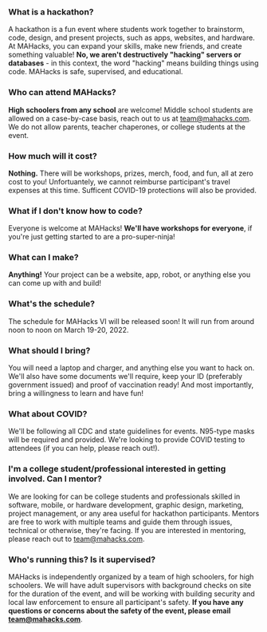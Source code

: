 <div className='grid gap-4 md:grid-cols-2 grid-flow-row'>

<div>

### What is a hackathon?

A hackathon is a fun event where students work together to brainstorm, code, design, and present projects, such as apps, websites, and hardware. At MAHacks, you can expand your skills, make new friends, and create something valuable! **No, we aren't destructively "hacking" servers or databases** - in this context, the word "hacking" means building things using code. MAHacks is safe, supervised, and educational.
</div>

<div>

### Who can attend MAHacks?

**High schoolers from any school** are welcome! Middle school students are allowed on a case-by-case basis, reach out to us at [team@mahacks.com](mailto:team@mahacks.com). We do not allow parents, teacher chaperones, or college students at the event.
</div>

<div>

### How much will it cost?

**Nothing.** There will be workshops, prizes, merch, food, and fun, all at zero cost to you! Unfortuantely, we cannot reimburse participant's travel expenses at this time. Sufficent COVID-19 protections will also be provided.
</div>

<div>

### What if I don't know how to code?

Everyone is welcome at MAHacks! **We'll have workshops for everyone**, if you're just getting started to are a pro-super-ninja!
</div>

<div>

### What can I make?

**Anything!** Your project can be a website, app, robot, or anything else you can come up with and build! 
</div>

<div>

### What's the schedule?

The schedule for MAHacks VI will be released soon! It will run from around noon to noon on March 19-20, 2022.

</div>

<div>

### What should I bring?

You will need a laptop and charger, and anything else you want to hack on. We'll also have some documents we'll require, keep your ID (preferably government issued) and proof of vaccination ready! And most importantly, bring a willingness to learn and have fun!

</div>

<div>

### What about COVID?

We'll be following all CDC and state guidelines for events. N95-type masks will be required and provided. We're looking to provide COVID testing to attendees (if you can help, please reach out!).

</div>

<div>

### I'm a college student/professional interested in getting involved. Can I mentor?

We are looking for can be college students and professionals skilled in software, mobile, or hardware development, graphic design, marketing, project management, or any area useful for hackathon participants. Mentors are free to work with multiple teams and guide them through issues, technical or otherwise, they're facing. If you are interested in mentoring, please reach out to team@mahacks.com.

</div>

<div>

### Who's running this? Is it supervised?

MAHacks is independently organized by a team of high schoolers, for high schoolers. We will have adult supervisors with background checks on site for the duration of the event, and will be working with building security and local law enforcement to ensure all participant's safety.  **If you have any questions or concerns about the safety of the event, please email team@mahacks.com**.

</div>

</div>
